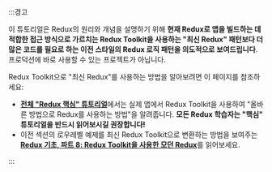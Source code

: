 :::경고

이 튜토리얼은 Redux의 원리와 개념을 설명하기 위해 **현재 Redux로 앱을 빌드하는 데 적합한 접근 방식으로 가르치는 Redux Toolkit을 사용하는 "최신 Redux" 패턴보다 더 많은 코드를 필요로 하는 이전 스타일의 Redux 로직 패턴을 의도적으로 보여드립니다**. 프로덕션에 바로 사용할 수 있는 프로젝트가 아닙니다.

Redux Toolkit으로 "최신 Redux"를 사용하는 방법을 알아보려면 이 페이지를 참조하세요:

- [**전체 "Redux 핵심" 튜토리얼**](../tutorials/essentials/part-1-overview-concepts.md)에서는 실제 앱에서 Redux Toolkit을 사용하여 "올바른 방법으로 Redux를 사용하는 방법"을 알려줍니다. **모든 Redux 학습자는 "핵심" 튜토리얼을 반드시 읽어보시길 권장합니다!**
- 이전 섹션의 로우레벨 예제를 최신 Redux Toolkit으로 변환하는 방법을 보여주는 [**Redux 기초, 파트 8: Redux Toolkit을 사용한 모던 Redux**](../tutorials/fundamentals/part-8-modern-redux.md)를 읽어보세요.

:::
